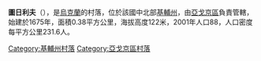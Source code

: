 {{coord|50|18|31|N|31|41|56|E|scale:30000|display=title}}

'''圖日利夫'''（{{lang-uk|Тужилів}}），是[[烏克蘭|烏克蘭]]的村落，位於該國中北部[[基輔州|基輔州]]，由[[亞戈京區|亞戈京區]]負責管轄，始建於1675年，面積0.38平方公里，海拔高度122米，2001年人口88，人口密度每平方公里231.6人。

{{DEFAULTSORT:Тужилів}}
[[Category:基輔州村落|Category:基輔州村落]]
[[Category:亞戈京區村落|Category:亞戈京區村落]]


{{Kiev-geo-stub}}